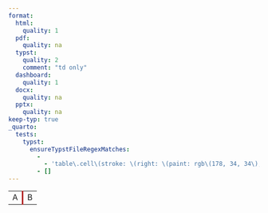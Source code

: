 ```yaml
---
format:
  html:
    quality: 1
  pdf:
    quality: na
  typst:
    quality: 2
    comment: "td only"
  dashboard:
    quality: 1
  docx:
    quality: na
  pptx:
    quality: na
keep-typ: true
_quarto:
  tests:
    typst:
      ensureTypstFileRegexMatches:
        -
          - 'table\.cell\(stroke: \(right: \(paint: rgb\(178, 34, 34\), thickness: 2.25pt\)\)\)\[A\]'
        - []
---
```


```{=html}
<table>
    <tr><td style="border-right: solid firebrick">A</td><td>B</td></tr>
</table>
```


